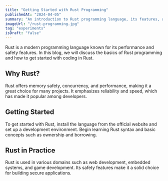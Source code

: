```yaml
---
title: "Getting Started with Rust Programming"
publishedAt: "2024-04-05"
summary: "An introduction to Rust programming language, its features, and how to get started with coding in Rust."
imageUrl: "/rust-programming.jpg"
tag: "experiments"
isDraft: "false"
---
```


Rust is a modern programming language known for its performance and safety features. In this blog, we will discuss the basics of Rust programming and how to get started with coding in Rust.

## Why Rust?

Rust offers memory safety, concurrency, and performance, making it a great choice for many projects. It emphasizes reliability and speed, which has made it popular among developers.

## Getting Started

To get started with Rust, install the language from the official website and set up a development environment. Begin learning Rust syntax and basic concepts such as ownership and borrowing.

## Rust in Practice

Rust is used in various domains such as web development, embedded systems, and game development. Its safety features make it a solid choice for building secure applications.
